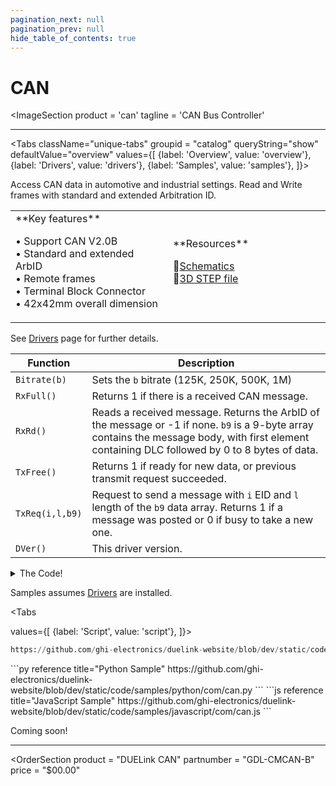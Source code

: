 ```yaml
---
pagination_next: null
pagination_prev: null
hide_table_of_contents: true
---
```



# CAN
<ImageSection
    product = 'can'
    tagline = 'CAN Bus Controller'
></ImageSection>

---

<Tabs className="unique-tabs" groupid = "catalog" queryString="show" defaultValue="overview"
  values={[
    {label: 'Overview', value: 'overview'},
    {label: 'Drivers', value: 'drivers'},
    {label: 'Samples', value: 'samples'},
  ]}>

<TabItem value="overview">

Access CAN data in automotive and industrial settings. Read and Write frames with standard and extended Arbitration ID.

<table><td width='50%'>
**Key features**

• Support CAN V2.0B<br/>
• Standard and extended ArbID<br/>
• Remote frames<br/>
• Terminal Block Connector<br/>
• 42x42mm overall dimension<br/>

</td><td width='50%'>
**Resources**

📄[Schematics](pathname:///sch/gdl-cmcan-b.pdf)<br/>
🔩[3D STEP file](pathname:///3d/gdl-cmcan-b.step)<br/>

</td></table>
</TabItem>

<TabItem value="drivers">

See [Drivers](../../engine/drivers) page for further details.

Function | Description
--- | ---
`Bitrate(b)` | Sets the `b` bitrate (125K, 250K, 500K, 1M)
`RxFull()` | Returns 1 if there is a received CAN message.
`RxRd()` | Reads a received message. Returns the ArbID of the message or -1 if none. `b9` is a 9-byte array contains the message body, with first element containing DLC followed by 0 to 8 bytes of data.
`TxFree()` | Returns 1 if ready for new data, or previous transmit request succeeded.
`TxReq(i,l,b9)` | Request to send a message with `i` EID and `l` length of the `b9` data array. Returns 1 if a message was posted or 0 if busy to take a new one.
`DVer()` | This driver version.

<details>
  <summary>The Code!</summary>

```py reference title="CAN Driver"
https://github.com/ghi-electronics/duelink-website/blob/dev/static/code/drivers/com/can.txt
```

</details>
</TabItem>

<TabItem value="samples">

Samples assumes [Drivers](../../engine/drivers) are installed.

<Tabs

  values={[
    {label: 'Script', value: 'script'},
]}>

<TabItem value="script">

```py reference title="Script Sample"
https://github.com/ghi-electronics/duelink-website/blob/dev/static/code/samples/script/com/can.txt
```
</TabItem>

<TabItem value="py">
```py reference title="Python Sample"
https://github.com/ghi-electronics/duelink-website/blob/dev/static/code/samples/python/com/can.py
```
</TabItem>

<TabItem value="js">
```js reference title="JavaScript Sample"
https://github.com/ghi-electronics/duelink-website/blob/dev/static/code/samples/javascript/com/can.js
```

</TabItem>

</Tabs>

</TabItem>

<TabItem value="projects">Coming soon!</TabItem>

</Tabs>

---

<OrderSection
    product = "DUELink CAN"
    partnumber = "GDL-CMCAN-B"
    price = "$00.00"
></OrderSection>
